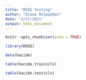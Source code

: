 ```yaml
---
title: "ROSE Testing"
author: "Diana McSpadden"
date: "2/17/2021"
output: html_document
---
```


```r
knitr::opts_chunk$set(echo = TRUE)
```

```r
library(ROSE)
```



```r
data(hacide)
```



```r
table(hacide.train$cls)
```
```r
table(hacide.test$cls)
```





